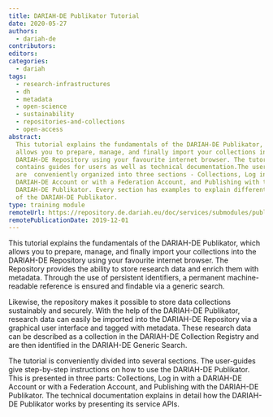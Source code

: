 ```yaml
---
title: DARIAH-DE Publikator Tutorial
date: 2020-05-27
authors:
  - dariah-de
contributors:
editors:
categories:
  - dariah
tags:
  - research-infrastructures
  - dh
  - metadata
  - open-science
  - sustainability
  - repositories-and-collections
  - open-access
abstract:
  This tutorial explains the fundamentals of the DARIAH-DE Publikator, which
  allows you to prepare, manage, and finally import your collections into the
  DARIAH-DE Repository using your favourite internet browser. The tutorial
  contains guides for users as well as technical documentation.The user guides
  are  conveniently organized into three sections - Collections, Log in with a
  DARIAH-DE Account or with a Federation Account, and Publishing with the
  DARIAH-DE Publikator. Every section has examples to explain different aspects
  of the DARIAH-DE Publikator.
type: training module
remoteUrl: https://repository.de.dariah.eu/doc/services/submodules/publikator/docs/index.html
remotePublicationDate: 2019-12-01
---
```


This tutorial explains the fundamentals of the DARIAH-DE Publikator, which
allows you to prepare, manage, and finally import your collections into the
DARIAH-DE Repository using your favourite internet browser. The Repository
provides the ability to store research data and enrich them with metadata.
Through the use of persistent identifiers, a permanent machine-readable
reference is ensured and findable via a generic search.

Likewise, the repository makes it possible to store data collections sustainably
and securely. With the help of the DARIAH-DE Publikator, research data can
easily be imported into the DARIAH-DE Repository via a graphical user interface
and tagged with metadata. These research data can be described as a collection
in the DARIAH-DE Collection Registry and are then identified in the DARIAH-DE
Generic Search.

The tutorial is conveniently divided into several sections. The user-guides give
step-by-step instructions on how to use the DARIAH-DE Publikator. This is
presented in three parts: Collections, Log in with a DARIAH-DE Account or with a
Federation Account, and Publishing with the DARIAH-DE Publikator. The technical
documentation explains in detail how the DARIAH-DE Publikator works by
presenting its service APIs.

<CTA
  title="Interested in learning more?"
  subtitle="Go to the DARIAH-DE Publikator Tutorial"
  url="https://repository.de.dariah.eu/doc/services/submodules/publikator/docs/index.html"
/>
